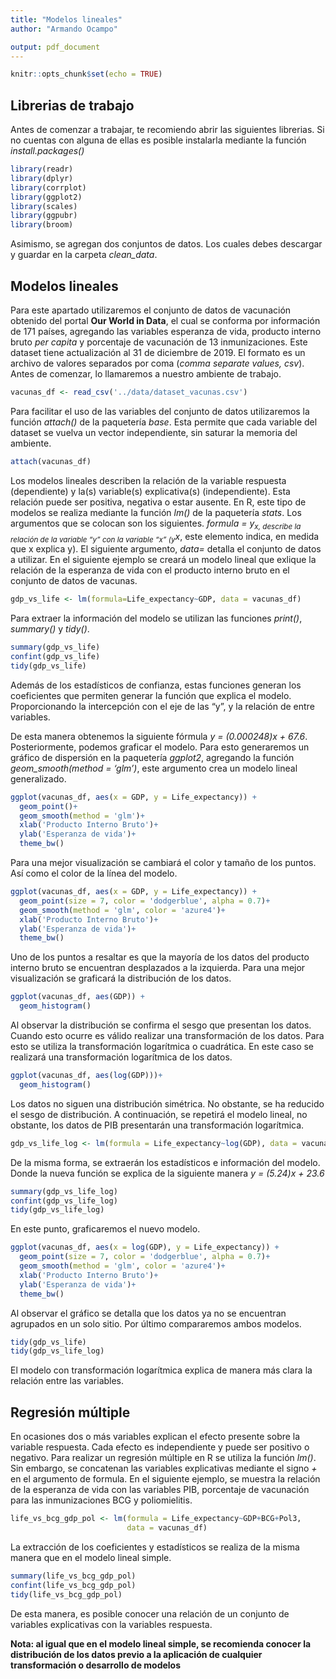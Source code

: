 ```yaml
---
title: "Modelos lineales"
author: "Armando Ocampo"

output: pdf_document
---
```


```r
knitr::opts_chunk$set(echo = TRUE)
```

## Librerias de trabajo

Antes de comenzar a trabajar, te recomiendo abrir las siguientes librerias. Si no cuentas con alguna de ellas es posible instalarla mediante la función *install.packages()*

```r
library(readr)
library(dplyr)
library(corrplot)
library(ggplot2)
library(scales)
library(ggpubr)
library(broom)
```

Asimismo, se agregan dos conjuntos de datos. Los cuales debes descargar y guardar en la carpeta *clean_data*.

## Modelos lineales

Para este apartado utilizaremos el conjunto de datos de vacunación obtenido del portal **Our World in Data**, el cual se conforma por información de 171 países, agregando las variables esperanza de vida, producto interno bruto *per capita* y porcentaje de vacunación de 13 inmunizaciones. Este dataset tiene actualización al 31 de diciembre de 2019. El formato es un archivo de valores separados por coma (*comma separate values, csv*). Antes de comenzar, lo llamaremos a nuestro ambiente de trabajo.

```r
vacunas_df <- read_csv('../data/dataset_vacunas.csv')
```

Para facilitar el uso de las variables del conjunto de datos utilizaremos la función *attach()* de la paquetería *base*. Esta permite que cada variable del dataset se vuelva un vector independiente, sin saturar la memoria del ambiente.

```r
attach(vacunas_df)
```

Los modelos lineales describen la relación de la variable respuesta (dependiente) y la(s) variable(s) explicativa(s) (independiente). Esta relación puede ser positiva, negativa o estar ausente. En R, este tipo de modelos se realiza mediante la función *lm()* de la paquetería *stats*. Los argumentos que se colocan son los siguientes. *formula = y~x*, describe la relación de la variable "y" con la variable "x" (*y~x*, este elemento indica, en medida que x explica y). El siguiente argumento, *data=* detalla el conjunto de datos a utilizar. En el siguiente ejemplo se creará un modelo lineal que exlique la relación de la esperanza de vida con el producto interno bruto en el conjunto de datos de vacunas.

```r
gdp_vs_life <- lm(formula=Life_expectancy~GDP, data = vacunas_df)

```

Para extraer la información del modelo se utilizan las funciones *print()*, *summary()* y *tidy()*.

```r
summary(gdp_vs_life)
confint(gdp_vs_life)
tidy(gdp_vs_life)
```

Además de los estadísticos de confianza, estas funciones generan los coeficientes que permiten generar la función que explica el modelo. Proporcionando la intercepción con el eje de las "y", y la relación de entre variables.

De esta manera obtenemos la siguiente fórmula *y = (0.000248)x + 67.6*. 
Posteriormente, podemos graficar el modelo. Para esto generaremos un gráfico de dispersión en la paquetería *ggplot2*, agregando la función *geom_smooth(method = 'glm')*, este argumento crea un modelo lineal generalizado.

```r
ggplot(vacunas_df, aes(x = GDP, y = Life_expectancy)) +
  geom_point()+
  geom_smooth(method = 'glm')+
  xlab('Producto Interno Bruto')+
  ylab('Esperanza de vida')+
  theme_bw()
```

Para una mejor visualización se cambiará el color y tamaño de los puntos. Así como el color de la línea del modelo.

```r
ggplot(vacunas_df, aes(x = GDP, y = Life_expectancy)) +
  geom_point(size = 7, color = 'dodgerblue', alpha = 0.7)+
  geom_smooth(method = 'glm', color = 'azure4')+
  xlab('Producto Interno Bruto')+
  ylab('Esperanza de vida')+
  theme_bw()
```

Uno de los puntos a resaltar es que la mayoría de los datos del producto interno bruto se encuentran desplazados a la izquierda. Para una mejor visualización se graficará la distribución de los datos.

```r
ggplot(vacunas_df, aes(GDP)) +
  geom_histogram()
```

Al observar la distribución se confirma el sesgo que presentan los datos. Cuando esto ocurre es válido realizar una transformación de los datos. Para esto se utiliza la transformación logarítmica o cuadrática. En este caso se realizará una transformación logarítmica de los datos.

```r
ggplot(vacunas_df, aes(log(GDP)))+
  geom_histogram()
```

Los datos no siguen una distribución simétrica. No obstante, se ha reducido el sesgo de distribución. A continuación, se repetirá el modelo lineal, no obstante, los datos de PIB presentarán una transformación logarítmica.

```r
gdp_vs_life_log <- lm(formula = Life_expectancy~log(GDP), data = vacunas_df)
```

De la misma forma, se extraerán los estadísticos e información del modelo. Donde la nueva función se explica de la siguiente manera *y = (5.24)x + 23.6*

```r
summary(gdp_vs_life_log)
confint(gdp_vs_life_log)
tidy(gdp_vs_life_log)
```

En este punto, graficaremos el nuevo modelo.

```r
ggplot(vacunas_df, aes(x = log(GDP), y = Life_expectancy)) +
  geom_point(size = 7, color = 'dodgerblue', alpha = 0.7)+
  geom_smooth(method = 'glm', color = 'azure4')+
  xlab('Producto Interno Bruto')+
  ylab('Esperanza de vida')+
  theme_bw()
```

Al observar el gráfico se detalla que los datos ya no se encuentran agrupados en un solo sitio. Por último compararemos ambos modelos.

```r
tidy(gdp_vs_life)
tidy(gdp_vs_life_log)
```

El modelo con transformación logarítmica explica de manera más clara la relación entre las variables.


## Regresión múltiple

En ocasiones dos o más variables explican el efecto presente sobre la variable respuesta. Cada efecto es independiente y puede ser positivo o negativo. Para realizar un regresión múltiple en R se utiliza la función *lm()*. Sin embargo, se concatenan las variables explicativas mediante el signo *+* en el argumento de formula. En el siguiente ejemplo, se muestra la relación de la esperanza de vida con las variables PIB, porcentaje de vacunación para las inmunizaciones BCG y poliomielitis.

```r
life_vs_bcg_gdp_pol <- lm(formula = Life_expectancy~GDP+BCG+Pol3,
                          data = vacunas_df)
```

La extracción de los coeficientes y estadísticos se realiza de la misma manera que en el modelo lineal simple.

```r
summary(life_vs_bcg_gdp_pol)
confint(life_vs_bcg_gdp_pol)
tidy(life_vs_bcg_gdp_pol)
```

De esta manera, es posible conocer una relación de un conjunto de variables explicativas con la variables respuesta.

**Nota: al igual que en el modelo lineal simple, se recomienda conocer la distribución de los datos previo a la aplicación de cualquier transformación o desarrollo de modelos**




